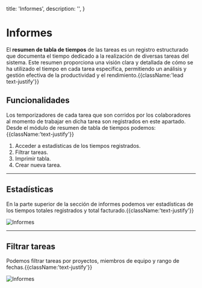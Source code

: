   title: 'Informes',
  description: '',
}

# Informes

El **resumen de tabla de tiempos** de las tareas es un registro estructurado que documenta el tiempo dedicado a la realización de diversas tareas del sistema. Este resumen proporciona una visión clara y detallada de cómo se ha utilizado el tiempo en cada tarea específica, permitiendo un análisis y gestión efectiva de la productividad y el rendimiento.{{className:'lead text-justify'}}

## Funcionalidades

Los temporizadores de cada tarea que son corridos por los colaboradores al momento de trabajar en dicha tarea son registrados en este apartado.
Desde el módulo de resumen de tabla de tiempos podemos: {{className:'text-justify'}}

1. Acceder a estadísticas de los tiempos registrados.
2. Filtrar tareas.
3. Imprimir tabla.
4. Crear nueva tarea.

---

## Estadísticas

En la parte superior de la sección de informes podemos ver estadísticas de los tiempos totales registrados y total facturado.{{className:'text-justify'}}

<Image src="/images/informes-1.png" alt="Informes" width={1098} height={851} />

---

## Filtrar tareas

Podemos filtrar tareas por proyectos, miembros de equipo y rango de fechas.{{className:'text-justify'}}

<Image src="/images/informes-1.png" alt="Informes" width={1098} height={851} />


